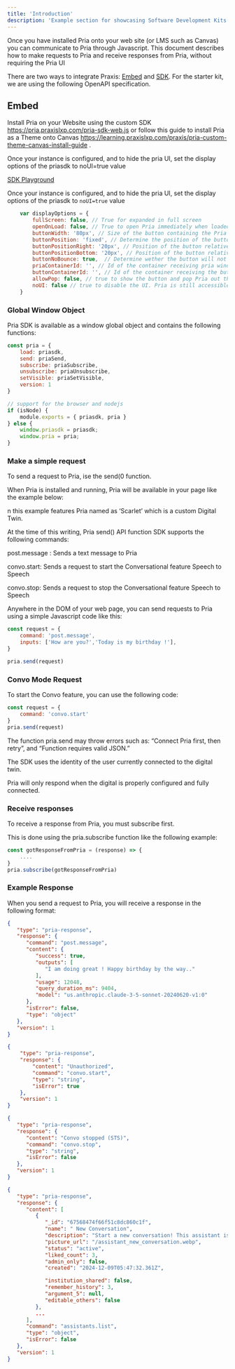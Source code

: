 ```yaml
---
title: 'Introduction'
description: 'Example section for showcasing Software Development Kits'
---
```


Once you have installed Pria onto your web site (or LMS such as Canvas) you can communicate to Pria through Javascript. This document describes how to make requests to Pria and receive responses from Pria, without requiring the Pria UI

There are two ways to integrate Praxis: [Embed](https://mintlify.com/docs/api-playground/openapi/setup) and [SDK](https://mintlify.com/docs/api-playground/mdx/configuration). For the starter kit, we are using the following OpenAPI specification.

## Embed

Install Pria on your Website using the custom SDK https://pria.praxislxp.com/pria-sdk-web.js or follow this guide to install Pria as a Theme onto Canvas https://learning.praxislxp.com/praxis/pria-custom-theme-canvas-install-guide .

Once your instance is configured, and to hide the pria UI, set the display options of the priasdk to noUI=true value


[SDK Playground](https://pria.praxislxp.com/test_sdk.html)

Once your instance is configured, and to hide the pria UI, set the display options of the priasdk to `noUI=true` value

```javascript
    var displayOptions = {
        fullScreen: false, // True for expanded in full screen
        openOnLoad: false, // True to open Pria immediately when loaded 
        buttonWidth: '80px', // Size of the button containing the Pria Logo
        buttonPosition: 'fixed', // Determine the position of the button (fixed, relative, sticky)
        buttonPositionRight: '20px', // Position of the button relative to the right edge of the screen
        buttonPositionBottom: '20px', // Position of the button relative to the bottom edge of the screen
        buttonNoBounce: true,  // Determine wether the button will not bounce when Pria is closed
        priaContainerId: '', // Id of the container receiving pria window (default empty uses BODY)
        buttonContainerId: '', // Id of the container receiving the button (default empty uses BODY)
        allowPop: false, // true to show the button and pop Pria out the containing iFrame 
        noUI: false // true to disable the UI. Pria is still accessible through the Javascript SDK
    }

```

### Global Window Object
Pria SDK is available as a window global object and contains the following functions:

```javascript
const pria = {
    load: priasdk,
    send: priaSend,
    subscribe: priaSubscribe,
    unsubscribe: priaUnsubscribe,
    setVisible: priaSetVisible,
    version: 1
}

// support for the browser and nodejs
if (isNode) {
    module.exports = { priasdk, pria }
} else {
    window.priasdk = priasdk;
    window.pria = pria;
}

```


### Make a simple request
To send a request to Pria, ise the send(0 function.

When Pria is installed and running, Pria will be available in your page like the example below:


n this example features Pria named as ‘Scarlet’ which is a custom Digital Twin.

At the time of this writing, Pria send() API function SDK supports the following commands:

post.message : Sends a text message to Pria

convo.start: Sends a request to start the Conversational feature Speech to Speech

convo.stop: Sends a request to stop the Conversational feature Speech to Speech

Anywhere in the DOM of your web page, you can send requests to Pria using a simple Javascript code like this:

```javascript
const request = {
	command: 'post.message',
	inputs: ['How are you?','Today is my birthday !'],
}

pria.send(request)
```

### Convo Mode Request

To start the Convo feature, you can use the following code:
```javascript
const request = {
    command: 'convo.start'
}
pria.send(request)
```

The function pria.send may throw errors such as: “Connect Pria first, then retry”, and “Function requires valid JSON.”

The SDK uses the identity of the user currently connected to the digital twin.

Pria will only respond when the digital is properly configured and fully connected.


### Receive responses

To receive a response from Pria, you must subscribe first.

This is done using the pria.subscribe function like the following example:

```javascript
const gotResponseFromPria = (response) => {
    ....
}
pria.subscribe(gotResponseFromPria)
```

### Example Response

When you send a request to Pria, you will receive a response in the following format:

```json
{
   "type": "pria-response",
   "response": {
      "command": "post.message",
      "content": {
         "success": true,
         "outputs": [
            "I am doing great ! Happy birthday by the way.."
         ],
         "usage": 12048,
         "query_duration_ms": 9404,
         "model": "us.anthropic.claude-3-5-sonnet-20240620-v1:0"
      },
      "isError": false,
      "type": "object"
   },
   "version": 1
}

{
    "type": "pria-response",
    "response": {
        "content": "Unauthorized",
        "command": "convo.start",
        "type": "string",
        "isError": true
    },
    "version": 1
}

{
   "type": "pria-response",
   "response": {
      "content": "Convo stopped (STS)",
      "command": "convo.stop",
      "type": "string",
      "isError": false
   },
   "version": 1
}

{
   "type": "pria-response",
   "response": {
      "content": [
         {
            "_id": "67568474f66f51c8dc860c1f",
            "name": " New Conversation",
            "description": "Start a new conversation! This assistant is designed to initiate and facilitate fresh, engaging dialogues on a wide range of topics, adapting to the user's interests and needs.✏️📝 It employs a dynamic approach, utilizing available tools and user memory to personalize interactions, while maintaining a focus on the current conversation's context and goals. The primary benefit of this assistant is its ability to provide tailored, informative, and thought-provoking exchanges that encourage learning, exploration, and meaningful interaction, all while adhering to strict guidelines for accuracy, citation, and ethical communication.",
            "picture_url": "/assistant_new_conversation.webp",
            "status": "active",
            "liked_count": 3,
            "admin_only": false,
            "created": "2024-12-09T05:47:32.361Z",

            "institution_shared": false,
            "remember_history": 3,
            "argument_5": null,
            "editable_others": false
         },
         ...
      ],
      "command": "assistants.list",
      "type": "object",
      "isError": false
   },
   "version": 1
}
```